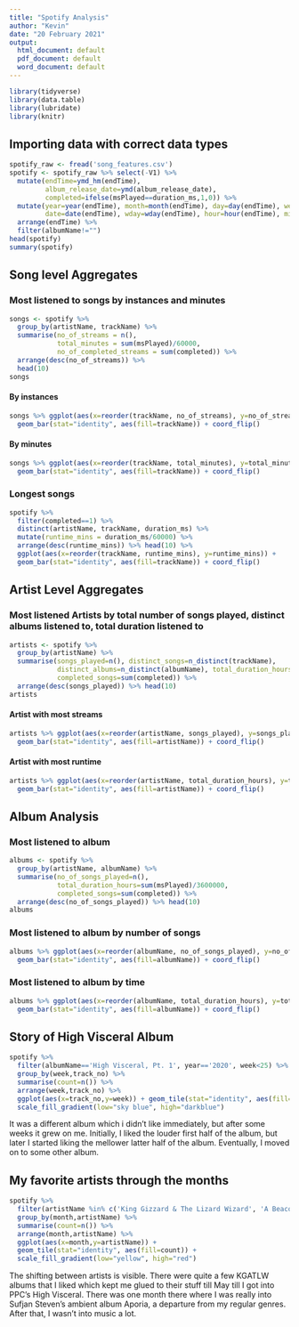 ```yaml
---
title: "Spotify Analysis"
author: "Kevin"
date: "20 February 2021"
output:
  html_document: default
  pdf_document: default
  word_document: default
---
```


```r
library(tidyverse)
library(data.table)
library(lubridate)
library(knitr)
```

## Importing data with correct data types
```r
spotify_raw <- fread('song_features.csv')
spotify <- spotify_raw %>% select(-V1) %>% 
  mutate(endTime=ymd_hm(endTime),
         album_release_date=ymd(album_release_date),
         completed=ifelse(msPlayed==duration_ms,1,0)) %>%
  mutate(year=year(endTime), month=month(endTime), day=day(endTime), week=week(endTime),
         date=date(endTime), wday=wday(endTime), hour=hour(endTime), minute=minute(endTime)) %>%
  arrange(endTime) %>%
  filter(albumName!="")
head(spotify) 
summary(spotify)
```

## Song level Aggregates

### Most listened to songs by instances and minutes
```r
songs <- spotify %>% 
  group_by(artistName, trackName) %>%
  summarise(no_of_streams = n(), 
            total_minutes = sum(msPlayed)/60000,
            no_of_completed_streams = sum(completed)) %>%
  arrange(desc(no_of_streams)) %>%
  head(10)
songs
```

#### By instances

```r
songs %>% ggplot(aes(x=reorder(trackName, no_of_streams), y=no_of_streams)) + 
  geom_bar(stat="identity", aes(fill=trackName)) + coord_flip()
```

#### By minutes

```r
songs %>% ggplot(aes(x=reorder(trackName, total_minutes), y=total_minutes)) + 
  geom_bar(stat="identity", aes(fill=trackName)) + coord_flip()
```

### Longest songs

```r
spotify %>% 
  filter(completed==1) %>%
  distinct(artistName, trackName, duration_ms) %>%
  mutate(runtime_mins = duration_ms/60000) %>%
  arrange(desc(runtime_mins)) %>% head(10) %>%
  ggplot(aes(x=reorder(trackName, runtime_mins), y=runtime_mins)) +
  geom_bar(stat="identity", aes(fill=trackName)) + coord_flip()
```

## Artist Level Aggregates

### Most listened Artists by total number of songs played, distinct albums listened to, total duration listened to 

```r
artists <- spotify %>%
  group_by(artistName) %>%
  summarise(songs_played=n(), distinct_songs=n_distinct(trackName),
            distinct_albums=n_distinct(albumName), total_duration_hours=sum(msPlayed)/3600000,
            completed_songs=sum(completed)) %>%
  arrange(desc(songs_played)) %>% head(10)
artists
```

#### Artist with most streams

```r
artists %>% ggplot(aes(x=reorder(artistName, songs_played), y=songs_played)) + 
  geom_bar(stat="identity", aes(fill=artistName)) + coord_flip()
```

#### Artist with most runtime

```r
artists %>% ggplot(aes(x=reorder(artistName, total_duration_hours), y=total_duration_hours)) + 
  geom_bar(stat="identity", aes(fill=artistName)) + coord_flip()
```


## Album Analysis

### Most listened to album

```r
albums <- spotify %>%
  group_by(artistName, albumName) %>%
  summarise(no_of_songs_played=n(),
            total_duration_hours=sum(msPlayed)/3600000,
            completed_songs=sum(completed)) %>%
  arrange(desc(no_of_songs_played)) %>% head(10)
albums

```

### Most listened to album by number of songs

```r
albums %>% ggplot(aes(x=reorder(albumName, no_of_songs_played), y=no_of_songs_played)) +
  geom_bar(stat="identity", aes(fill=albumName)) + coord_flip()
```

### Most listened to album by time

```r
albums %>% ggplot(aes(x=reorder(albumName, total_duration_hours), y=total_duration_hours)) +
  geom_bar(stat="identity", aes(fill=albumName)) + coord_flip()
```

## Story of High Visceral Album

```r
spotify %>% 
  filter(albumName=='High Visceral, Pt. 1', year=='2020', week<25) %>%
  group_by(week,track_no) %>%
  summarise(count=n()) %>%
  arrange(week,track_no) %>%
  ggplot(aes(x=track_no,y=week)) + geom_tile(stat="identity", aes(fill=count)) + 
  scale_fill_gradient(low="sky blue", high="darkblue")
```

  It was a different album which i didn't like immediately, but after some weeks it grew on me. Initially, I liked the louder first half of the album, but later I started liking the mellower latter half of the album. Eventually, I moved on to some other album.

## My favorite artists through the months

```r
spotify %>% 
  filter(artistName %in% c('King Gizzard & The Lizard Wizard', 'A Beacon School', 'Psychedelic Porn Crumpets', 'Sufjan Stevens', 'Crumb'), year=='2020') %>%
  group_by(month,artistName) %>%
  summarise(count=n()) %>%
  arrange(month,artistName) %>%
  ggplot(aes(x=month,y=artistName)) + 
  geom_tile(stat="identity", aes(fill=count)) + 
  scale_fill_gradient(low="yellow", high="red")
```

  The shifting between artists is visible. There were quite a few KGATLW albums that I liked which kept me glued to their stuff till May till I got into PPC's High Visceral. There was one month there where I was really into Sufjan Steven's ambient album Aporia, a departure from my regular genres. After that, I wasn't into music a lot.
  

